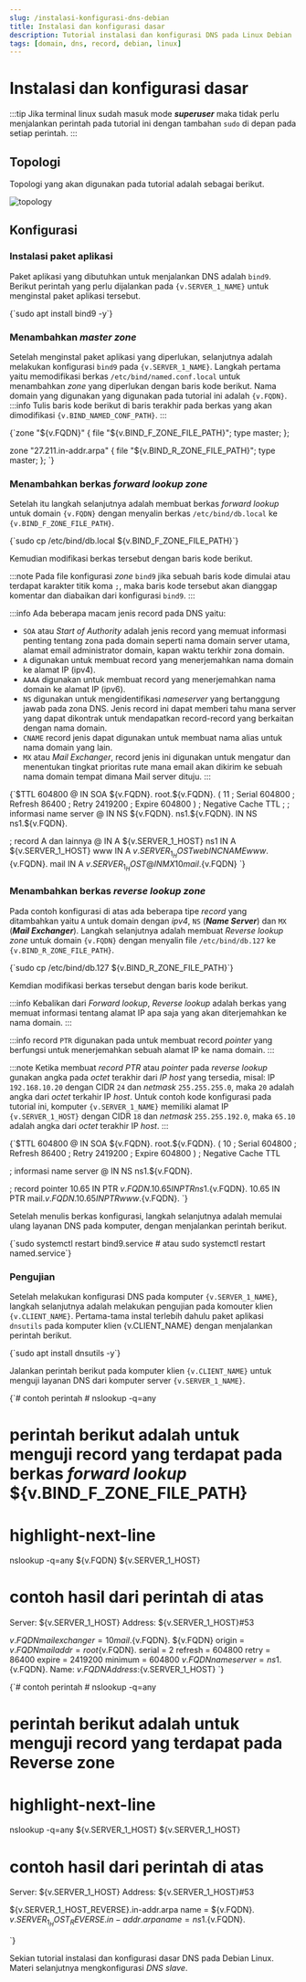 ```yaml
---
slug: /instalasi-konfigurasi-dns-debian
title: Instalasi dan konfigurasi dasar
description: Tutorial instalasi dan konfigurasi DNS pada Linux Debian
tags: [domain, dns, record, debian, linux]
---
```



# Instalasi dan konfigurasi dasar

:::tip
Jika terminal linux sudah masuk mode **_superuser_** maka tidak perlu menjalankan perintah pada tutorial ini dengan tambahan `sudo` di depan pada setiap perintah.
:::

## Topologi

Topologi yang akan digunakan pada tutorial adalah sebagai berikut.

![topology](./img/dns-topology.svg)

## Konfigurasi

### Instalasi paket aplikasi

Paket aplikasi yang dibutuhkan untuk menjalankan DNS adalah `bind9`. Berikut perintah yang perlu dijalankan pada <code>{v.SERVER_1_NAME}</code> untuk menginstal paket aplikasi tersebut.

<CodeBlock language="bash" title="CLI">
{`sudo apt install bind9 -y`}
</CodeBlock>

### Menambahkan _master zone_

Setelah menginstal paket aplikasi yang diperlukan, selanjutnya adalah melakukan konfigurasi `bind9` pada <code>{v.SERVER_1_NAME}</code>. Langkah pertama yaitu memodifikasi berkas `/etc/bind/named.conf.local` untuk menambahkan _zone_ yang diperlukan dengan baris kode berikut. Nama domain yang digunakan yang digunakan pada tutorial ini adalah <code>{v.FQDN}</code>.
:::info
Tulis baris kode berikut di baris terakhir pada berkas yang akan dimodifikasi <code>{v.BIND_NAMED_CONF_PATH}</code>.
:::

<CodeBlock language="text" title={v.BIND_NAMED_CONF_PATH} showLineNumbers>
{`zone "${v.FQDN}" {
    file "${v.BIND_F_ZONE_FILE_PATH}";
    type master;
};

zone "27.211.in-addr.arpa" {
    file "${v.BIND_R_ZONE_FILE_PATH}";
    type master;
};
`}
</CodeBlock>

### Menambahkan berkas _forward lookup zone_

Setelah itu langkah selanjutnya adalah membuat berkas _forward lookup_ untuk domain <code>{v.FQDN}</code> dengan menyalin berkas `/etc/bind/db.local` ke <code>{v.BIND_F_ZONE_FILE_PATH}</code>.

<CodeBlock language="bash" title="CLI">
{`sudo cp /etc/bind/db.local ${v.BIND_F_ZONE_FILE_PATH}`}
</CodeBlock>

Kemudian modifikasi berkas tersebut dengan baris kode berikut.

:::note
Pada file konfigurasi _zone_ `bind9` jika sebuah baris kode dimulai atau terdapat karakter titik koma `;`, maka baris kode tersebut akan dianggap komentar dan diabaikan dari konfigurasi `bind9`.
:::

:::info
Ada beberapa macam jenis record pada DNS yaitu:
- `SOA` atau _Start of Authority_ adalah jenis record yang memuat informasi penting tentang zona pada domain seperti nama domain server utama, alamat email administrator domain, kapan waktu terkhir zona domain.
- `A` digunakan untuk membuat record yang menerjemahkan nama domain ke alamat IP (ipv4).
- `AAAA` digunakan untuk membuat record yang menerjemahkan nama domain ke alamat IP (ipv6).
- `NS` digunakan untuk mengidentifikasi _nameserver_ yang bertanggung jawab pada zona DNS. Jenis record ini dapat memberi tahu mana server yang dapat dikontrak untuk mendapatkan record-record yang berkaitan dengan nama domain.
- `CNAME` record jenis dapat digunakan untuk membuat nama alias untuk nama domain yang lain.
- `MX` atau _Mail Exchanger_, record jenis ini digunakan untuk mengatur dan menentukan tingkat prioritas rute mana email akan dikirim ke sebuah nama domain tempat dimana Mail server dituju.
:::

<CodeBlock language="dns-zone" title={v.BIND_F_ZONE_FILE_PATH} showLineNumbers>
{`$TTL  604800
@ IN  SOA ${v.FQDN}. root.${v.FQDN}. (
            11  ; Serial
       604800   ; Refresh
        86400   ; Retry
      2419200   ; Expire
       604800 ) ; Negative Cache TTL
;
; informasi name server
@               IN  NS ${v.FQDN}.
ns1.${v.FQDN}. IN  NS ns1.${v.FQDN}.

; record A dan lainnya
@     IN  A  ${v.SERVER_1_HOST}
ns1   IN  A  ${v.SERVER_1_HOST}
www   IN  A  ${v.SERVER_1_HOST}
web   IN  CNAME www.${v.FQDN}.
mail  IN  A  ${v.SERVER_1_HOST}
@     IN  MX 10 mail.${v.FQDN}
`}
</CodeBlock>


### Menambahkan berkas _reverse lookup zone_

Pada contoh konfigurasi di atas ada beberapa tipe _record_ yang ditambahkan yaitu `A` untuk domain dengan _ipv4_, `NS` (**_Name Server_**) dan `MX` (**_Mail Exchanger_**). Langkah selanjutnya adalah membuat _Reverse lookup zone_ untuk domain <code>{v.FQDN}</code> dengan menyalin file `/etc/bind/db.127` ke <code>{v.BIND_R_ZONE_FILE_PATH}</code>.

<CodeBlock language="bash" title="CLI">
{`sudo cp /etc/bind/db.127 ${v.BIND_R_ZONE_FILE_PATH}`}
</CodeBlock>

Kemdian modifikasi berkas tersebut dengan baris kode berikut.

:::info
Kebalikan dari _Forward lookup_, _Reverse lookup_ adalah berkas yang memuat informasi tentang alamat IP apa saja yang akan diterjemahkan ke nama domain. 
:::

:::info
record `PTR` digunakan pada untuk membuat record _pointer_ yang berfungsi untuk menerjemahkan sebuah alamat IP ke nama domain.
:::

:::note
Ketika membuat _record PTR_ atau _pointer_ pada _reverse lookup_ gunakan angka pada _octet_ terakhir dari _IP host_ yang tersedia,
misal: IP `192.168.10.20` dengan CIDR `24` dan _netmask_ `255.255.255.0`, maka `20` adalah angka dari _octet_ terkahir IP _host_.
Untuk contoh kode konfigurasi pada tutorial ini, komputer <code>{v.SERVER_1_NAME}</code> memiliki alamat IP <code>{v.SERVER_1_HOST}</code>
dengan CIDR `18` dan _netmask_ `255.255.192.0`, maka `65.10` adalah angka dari _octet_ terakhir IP _host_.
:::

<CodeBlock language="dns-zone" title={v.BIND_R_ZONE_FILE_PATH} showLineNumbers>
{`$TTL  604800
@ IN  SOA ${v.FQDN}. root.${v.FQDN}. (
            10  ; Serial
       604800   ; Refresh
        86400   ; Retry
      2419200   ; Expire
       604800 ) ; Negative Cache TTL

; informasi name server
@     IN  NS  ns1.${v.FQDN}.

; record pointer
10.65 IN  PTR ${v.FQDN}.
10.65 IN  PTR ns1.${v.FQDN}.
10.65 IN  PTR mail.${v.FQDN}.
10.65 IN  PTR www.${v.FQDN}.
`}
</CodeBlock>

Setelah menulis berkas konfigurasi, langkah selanjutnya adalah memulai ulang layanan DNS pada komputer, dengan menjalankan perintah berikut.

<CodeBlock language="bash" title="CLI">
{`sudo systemctl restart bind9.service
# atau
sudo systemctl restart named.service`}
</CodeBlock>

### Pengujian

Setelah melakukan konfigurasi DNS pada komputer <code>{v.SERVER_1_NAME}</code>, langkah selanjutnya adalah melakukan pengujian pada komouter klien <code>{v.CLIENT_NAME}</code>.
Pertama-tama instal terlebih dahulu paket aplikasi `dnsutils` pada komputer klien {v.CLIENT_NAME} dengan menjalankan perintah berikut.

<CodeBlock language="bash" title="CLI">
{`sudo apt install dnsutils -y`}
</CodeBlock>

Jalankan perintah berikut pada komputer klien <code>{v.CLIENT_NAME}</code> untuk menguji layanan DNS dari komputer server <code>{v.SERVER_1_NAME}</code>.

<CodeBlock language="bash" title="CLI">
{`# contoh perintah
# nslookup -q=any <nama domain> <IP server DNS>

# perintah berikut adalah untuk menguji record yang terdapat pada berkas _forward lookup_ ${v.BIND_F_ZONE_FILE_PATH}
# highlight-next-line
nslookup -q=any ${v.FQDN} ${v.SERVER_1_HOST}

# contoh hasil dari perintah di atas
Server:        ${v.SERVER_1_HOST} 
Address:        ${v.SERVER_1_HOST}#53

${v.FQDN}      mail exchanger = 10 mail.${v.FQDN}.
${v.FQDN}
        origin = ${v.FQDN} 
        mail addr = root${v.FQDN}.
        serial = 2
        refresh = 604800
        retry = 86400
        expire = 2419200
        minimum = 604800
${v.FQDN}      nameserver = ns1.${v.FQDN}.
Name:  ${v.FQDN} 
Address:${v.SERVER_1_HOST} 
`}
</CodeBlock>

<CodeBlock language="bash" title="CLI">
{`# contoh perintah
# nslookup -q=any <alamat IP> <IP server DNS>

# perintah berikut adalah untuk menguji record yang terdapat pada Reverse zone
# highlight-next-line
nslookup -q=any ${v.SERVER_1_HOST} ${v.SERVER_1_HOST}

# contoh hasil dari perintah di atas
Server:         ${v.SERVER_1_HOST}
Address:        ${v.SERVER_1_HOST}#53

${v.SERVER_1_HOST_REVERSE}.in-addr.arpa       name = ${v.FQDN}.
${v.SERVER_1_HOST_REVERSE}.in-addr.arpa       name = ns1.${v.FQDN}.

`}
</CodeBlock>

Sekian tutorial instalasi dan konfigurasi dasar DNS pada Debian Linux. Materi selanjutnya mengkonfigurasi _DNS slave_.
